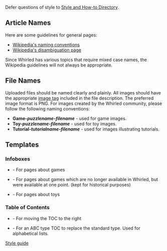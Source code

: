 Defer questions of style to [[Wikipedia:Wikipedia:Style and How-to Directory|Style and How-to Directory]].

== Article Names ==

Here are some guidelines for general pages:
*[[Wikipedia:Wikipedia:Naming conventions|Wikipedia's naming conventions]]
*[[Wikipedia:Wikipedia:Disambiguation|Wikipedia's disambiguation page]]

Since Whirled has various topics that require mixed case names, the Wikipedia guidelines will not always be appropriate.

== File Names ==

Uploaded files should be named clearly and plainly.  All images should have the appropriate [[Whirled:Image_tags|image tag]] included in the file description.  The preferred image format is PNG.  For images created by the Whirled community, please follow the following naming conventions:

*'''Game-''puzzlename''-''filename''''' - used for game images.
*'''Toy-''puzzlename''-''filename''''' - used for toy images.
*'''Tutorial-''tutorialname''-''filename''''' - used for images illustrating tutorials.

== Templates ==

=== Infoboxes ===
* {{tl|infobox game}} - For pages about games
* {{tl|infobox game (defunct)}} - For pages about games which are no longer available in Whirled, but were available at one point. (kept for historical purposes)
* {{tl|infobox toy}} - For pages about toys

=== Table of Contents ===
* {{tl|TOCright}} - For moving the TOC to the right
* {{tl|CompactTOC}} - For an ABC type TOC to replace the standard type.  Used for alphabetical lists.

[[Category:Wiki policy|Style guide]]